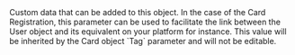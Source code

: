   

  
<ParamField body="Tag" type="string" >     
Custom data that can be added to this object.  
In the case of the Card Registration, this parameter can be used to facilitate the link between the User object and its equivalent on your platform for instance. This value will be inherited by the Card object `Tag` parameter and will not be editable.   

<Expandable title="properties">  

</Expandable> 
</ParamField>